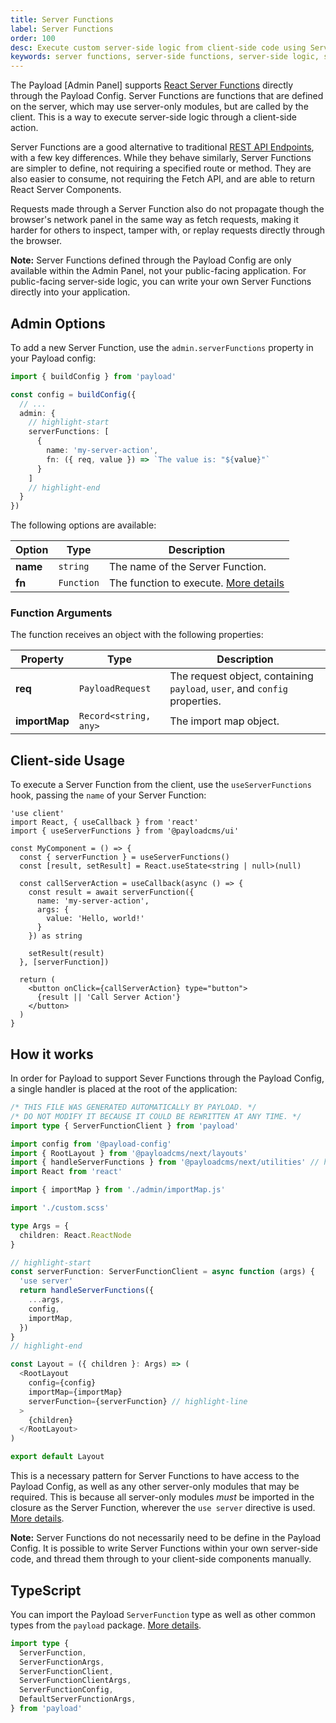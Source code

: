 ```yaml
---
title: Server Functions
label: Server Functions
order: 100
desc: Execute custom server-side logic from client-side code using Server Functions in Payload.
keywords: server functions, server-side functions, server-side logic, server-side code, server-side, functions, Payload, headless, Content Management System, cms, javascript, react, node, nextjs
---
```


The Payload [Admin Panel] supports [React Server Functions](https://react.dev/reference/rsc/server-actions) directly through the Payload Config. Server Functions are functions that are defined on the server, which may use server-only modules, but are called by the client. This is a way to execute server-side logic through a client-side action.

Server Functions are a good alternative to traditional [REST API Endpoints](../rest-api#custom-endpoints), with a few key differences. While they behave similarly, Server Functions are simpler to define, not requiring a specified route or method. They are also easier to consume, not requiring the Fetch API, and are able to return React Server Components.

Requests made through a Server Function also do not propagate though the browser's network panel in the same way as fetch requests, making it harder for others to inspect, tamper with, or replay requests directly through the browser.

<Banner type="info">
  <strong>Note:</strong>
  Server Functions defined through the Payload Config are only available within the Admin Panel, not your public-facing application. For public-facing server-side logic, you can write your own Server Functions directly into your application.
</Banner>

## Admin Options

To add a new Server Function, use the `admin.serverFunctions` property in your Payload config:

```ts
import { buildConfig } from 'payload'

const config = buildConfig({
  // ...
  admin: {
    // highlight-start
    serverFunctions: [
      {
        name: 'my-server-action',
        fn: ({ req, value }) => `The value is: "${value}"`
      }
    ]
    // highlight-end
  }
})
```

The following options are available:

| Option | Type | Description |
| --- | --- | --- |
| **name** | `string` | The name of the Server Function. |
| **fn** | `Function` | The function to execute. [More details](#function-arguments) |

### Function Arguments

The function receives an object with the following properties:

| Property | Type | Description |
| --- | --- | --- |
| **req** | `PayloadRequest` | The request object, containing `payload`, `user`, and `config` properties. |
| **importMap** | `Record<string, any>` | The import map object. |

## Client-side Usage

To execute a Server Function from the client, use the `useServerFunctions` hook, passing the `name` of your Server Function:

```tsx
'use client'
import React, { useCallback } from 'react'
import { useServerFunctions } from '@payloadcms/ui'

const MyComponent = () => {
  const { serverFunction } = useServerFunctions()
  const [result, setResult] = React.useState<string | null>(null)

  const callServerAction = useCallback(async () => {
    const result = await serverFunction({
      name: 'my-server-action',
      args: {
        value: 'Hello, world!'
      }
    }) as string

    setResult(result)
  }, [serverFunction])

  return (
    <button onClick={callServerAction} type="button">
      {result || 'Call Server Action'}
    </button>
  )
}
```

## How it works

In order for Payload to support Sever Functions through the Payload Config, a single handler is placed at the root of the application:

```ts
/* THIS FILE WAS GENERATED AUTOMATICALLY BY PAYLOAD. */
/* DO NOT MODIFY IT BECAUSE IT COULD BE REWRITTEN AT ANY TIME. */
import type { ServerFunctionClient } from 'payload'

import config from '@payload-config'
import { RootLayout } from '@payloadcms/next/layouts'
import { handleServerFunctions } from '@payloadcms/next/utilities' // highlight-line
import React from 'react'

import { importMap } from './admin/importMap.js'

import './custom.scss'

type Args = {
  children: React.ReactNode
}

// highlight-start
const serverFunction: ServerFunctionClient = async function (args) {
  'use server'
  return handleServerFunctions({
    ...args,
    config,
    importMap,
  })
}
// highlight-end

const Layout = ({ children }: Args) => (
  <RootLayout
    config={config}
    importMap={importMap}
    serverFunction={serverFunction} // highlight-line
  >
    {children}
  </RootLayout>
)

export default Layout
```

This is a necessary pattern for Server Functions to have access to the Payload Config, as well as any other server-only modules that may be required. This is because all server-only modules _must_ be imported in the closure as the Server Function, wherever the `use server` directive is used. [More details](https://nextjs.org/docs/app/building-your-application/data-fetching/server-actions-and-mutations#closures-and-encryption).

<Banner type="info">
  <strong>Note:</strong>
  Server Functions do not necessarily need to be define in the Payload Config. It is possible to write Server Functions within your own server-side code, and thread them through to your client-side components manually.
</Banner>

## TypeScript

You can import the Payload `ServerFunction` type as well as other common types from the `payload` package. [More details](../typescript/overview).

```ts
import type {
  ServerFunction,
  ServerFunctionArgs,
  ServerFunctionClient,
  ServerFunctionClientArgs,
  ServerFunctionConfig,
  DefaultServerFunctionArgs,
} from 'payload'
```
